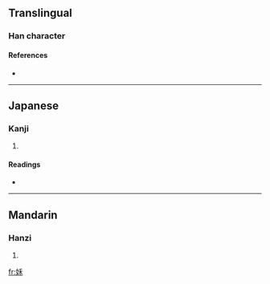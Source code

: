 ==Translingual==

===Han character===
{{Han char|rn=38|rad=女|as=05|sn=8|four=4249<sub>4</sub>|canj=女竹木 (VHD)}}

====References====
* {{Han ref|kx=0258.010|dkj=06150|dj=0523.090|hdz=21038.030|uh=59C0|ud=22976|bh=CC51|bd=52305}}

----

==Japanese==

===Kanji===
{{ja-kanji|grade=|rs=女05}}

# {{defn|Japanese|sort=女05}}

====Readings====
* {{ja-readings|on=[[か]] (ka), [[わ]] (wa)|kun=}}

----

==Mandarin==

===Hanzi===
{{cmn-hanzi|pin=[[hé]] ([[he2]])|wg=ho<sup>2</sup>}}

# {{defn|Mandarin|sort=女05}}

[[fr:姀]]